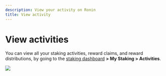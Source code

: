 ```yaml
---
description: View your activity on Ronin
title: View activity
---
```



# View activities

You can view all your staking activities,
reward claims, and reward distributions,
by going to the [staking dashboard](https://saigon-staking.roninchain.com/) **> My Staking > Activities**.

<img src={activities} width={1280} />

